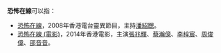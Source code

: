 '''恐怖在線'''可以指：

*[[恐怖在線|恐怖在線]]，2008年香港電台靈異節目，主持[[潘紹聰|潘紹聰]]。 
*[[恐怖在線_(電影)|恐怖在線 (電影)]]，2014年香港電影，主演[[張兆輝|張兆輝]]、[[蔡瀚億|蔡瀚億]]、[[李梓宸|李梓宸]]、[[周俊偉|周俊偉]]、[[邵音音|邵音音]]。

{{disambig|Cat=四字消歧义}}